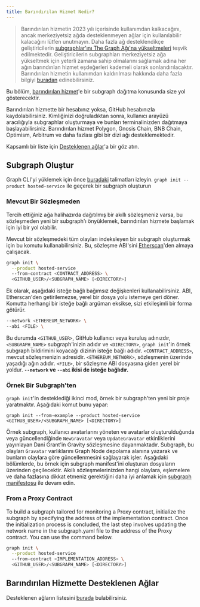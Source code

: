 ```yaml
---
title: Barındırılan Hizmet Nedir?
---
```


> Barındırılan hizmetin 2023 yılı içerisinde kullanımdan kalkacağını, ancak merkeziyetsiz ağda desteklenmeyen ağlar için kullanılabilir kalacağını lütfen unutmayın. Daha fazla ağ desteklendikçe geliştiricilerin [subgraphlar'ını The Graph Ağı'na yükseltmeleri](/cookbook/upgrading-a-subgraph) teşvik edilmektedir. Geliştiricilerin subgraphları merkeziyetsiz ağa yükseltmek için yeterli zamana sahip olmalarını sağlamak adına her ağın barındırılan hizmet eşdeğerleri kademeli olarak sonlandırılacaktır. Barındırılan hizmetin kullanımdan kaldırılması hakkında daha fazla bilgiyi [buradan](https://thegraph.com/blog/sunsetting-hosted-service) edinebilirsiniz.

Bu bölüm, [barındırılan hizmet](https://thegraph.com/hosted-service/)'e bir subgraph dağıtma konusunda size yol gösterecektir.

Barındırılan hizmette bir hesabınız yoksa, GitHub hesabınızla kaydolabilirsiniz. Kimliğinizi doğruladıktan sonra, kullanıcı arayüzü aracılığıyla subgraphlar oluşturmaya ve bunları terminalinizden dağıtmaya başlayabilirsiniz. Barındırılan hizmet Polygon, Gnosis Chain, BNB Chain, Optimism, Arbitrum ve daha fazlası gibi bir dizi ağı desteklemektedir.

Kapsamlı bir liste için [Desteklenen ağlar](/developing/supported-networks/#hosted-service)'a bir göz atın.

## Subgraph Oluştur

Graph CLI'yi yüklemek için önce [buradaki](/developing/defining-a-subgraph) talimatları izleyin. `graph init --product hosted-service` ile geçerek bir subgraph oluşturun

### Mevcut Bir Sözleşmeden

Tercih ettiğiniz ağa halihazırda dağıtılmış bir akıllı sözleşmeniz varsa, bu sözleşmeden yeni bir subgraph'ı önyüklemek, barındırılan hizmete başlamak için iyi bir yol olabilir.

Mevcut bir sözleşmedeki tüm olayları indeksleyen bir subgraph oluşturmak için bu komutu kullanabilirsiniz. Bu, sözleşme ABI'sini [Etherscan](https://etherscan.io/)'den almaya çalışacak.

```sh
graph init \
  --product hosted-service
  --from-contract <CONTRACT_ADDRESS> \
  <GITHUB_USER>/<SUBGRAPH_NAME> [<DIRECTORY>]
```

Ek olarak, aşağıdaki isteğe bağlı bağımsız değişkenleri kullanabilirsiniz. ABI, Etherscan'den getirilemezse, yerel bir dosya yolu istemeye geri döner. Komutta herhangi bir isteğe bağlı argüman eksikse, sizi etkileşimli bir forma götürür.

```sh
--network <ETHEREUM_NETWORK> \
--abi <FILE> \
```

Bu durumda `<GITHUB_USER>`, GitHub kullanıcı veya kuruluş adınızdır, `<SUBGRAPH_NAME>` subgraph'inizin adıdır ve `<DIRECTORY>`, `graph init`'in örnek subgraph bildirimini koyacağı dizinin isteğe bağlı adıdır. `<CONTRACT_ADDRESS>`, mevcut sözleşmenizin adresidir. `<ETHEREUM_NETWORK>`, sözleşmenin üzerinde yaşadığı ağın adıdır. `<FILE>`, bir sözleşme ABI dosyasına giden yerel bir yoldur. **`--network` ve `--abi` ikisi de isteğe bağlıdır.**

### Örnek Bir Subgraph'ten

`graph init`'in desteklediği ikinci mod, örnek bir subgraph'ten yeni bir proje yaratmaktır. Aşağıdaki komut bunu yapar:

```
graph init --from-example --product hosted-service <GITHUB_USER>/<SUBGRAPH_NAME> [<DIRECTORY>]
```

Örnek subgraph, kullanıcı avatarlarını yöneten ve avatarlar oluşturulduğunda veya güncellendiğinde `NewGravatar` veya `UpdateGravatar` etkinliklerini yayınlayan Dani Grant'in Gravity sözleşmesine dayanmaktadır. Subgraph, bu olayları `Gravatar` varlıklarını Graph Node depolama alanına yazarak ve bunların olaylara göre güncellenmesini sağlayarak işler. Aşağıdaki bölümlerde, bu örnek için subgraph manifest'ini oluşturan dosyaların üzerinden geçilecektir. Akıllı sözleşmelerinizden hangi olaylara, eşlemelere ve daha fazlasına dikkat etmeniz gerektiğini daha iyi anlamak için [subgraph manifestosu](/developing/creating-a-subgraph#the-subgraph-manifest) ile devam edin.


### From a Proxy Contract

To build a subgraph tailored for monitoring a Proxy contract, initialize the subgraph by specifying the address of the implementation contract. Once the initialization process is concluded, the last step involves updating the network name in the subgraph.yaml file to the address of the Proxy contract. You can use the command below.

```sh
graph init \
  --product hosted-service
  --from-contract <IMPLEMENTATION_ADDRESS> \
  <GITHUB_USER>/<SUBGRAPH_NAME> [<DIRECTORY>]
```

## Barındırılan Hizmette Desteklenen Ağlar

Desteklenen ağların listesini [burada](/developing/supported-networks) bulabilirsiniz.

